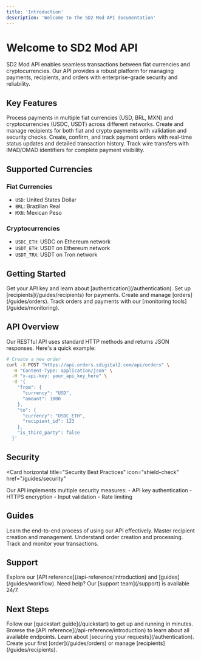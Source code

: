 ```yaml
---
title: 'Introduction'
description: 'Welcome to the SD2 Mod API documentation'
---
```


# Welcome to SD2 Mod API

SD2 Mod API enables seamless transactions between fiat currencies and cryptocurrencies. Our API provides a robust platform for managing payments, recipients, and orders with enterprise-grade security and reliability.

## Key Features

<CardGroup cols={2}>
  <Card title="Fiat & Crypto Support" icon="money-bill-transfer">
    Process payments in multiple fiat currencies (USD, BRL, MXN) and
    cryptocurrencies (USDC, USDT) across different networks.
  </Card>
  <Card title="Recipient Management" icon="users">
    Create and manage recipients for both fiat and crypto payments with
    validation and security checks.
  </Card>
  <Card title="Order Processing" icon="file-invoice-dollar">
    Create, confirm, and track payment orders with real-time status updates and
    detailed transaction history.
  </Card>
  <Card title="Payment Identifiers" icon="receipt">
    Track wire transfers with IMAD/OMAD identifiers for complete payment
    visibility.
  </Card>
</CardGroup>

## Supported Currencies

### Fiat Currencies

- `USD`: United States Dollar
- `BRL`: Brazilian Real
- `MXN`: Mexican Peso

### Cryptocurrencies

- `USDC_ETH`: USDC on Ethereum network
- `USDT_ETH`: USDT on Ethereum network
- `USDT_TRX`: USDT on Tron network

## Getting Started

<Steps>
  <Step title="Authentication">
    Get your API key and learn about [authentication](/authentication).
  </Step>
  <Step title="Create Recipients">
    Set up [recipients](/guides/recipients) for payments.
  </Step>
  <Step title="Process Orders">
    Create and manage [orders](/guides/orders).
  </Step>
  <Step title="Monitor Transactions">
    Track orders and payments with our [monitoring tools](/guides/monitoring).
  </Step>
</Steps>

## API Overview

Our RESTful API uses standard HTTP methods and returns JSON responses. Here's a quick example:

```bash
# Create a new order
curl -X POST "https://api.orders.sdigital2.com/api/orders" \
  -H "Content-Type: application/json" \
  -H "x-api-key: your_api_key_here" \
  -d '{
    "from": {
      "currency": "USD",
      "amount": 1000
    },
    "to": {
      "currency": "USDC_ETH",
      "recipient_id": 123
    },
    "is_third_party": false
  }'
```

## Security

<Card
  horizontal
  title="Security Best Practices"
  icon="shield-check"
  href="/guides/security"
>
  Our API implements multiple security measures: - API key authentication -
  HTTPS encryption - Input validation - Rate limiting
</Card>

## Guides

<CardGroup cols={2}>
  <Card
    title="Complete Workflow"
    icon="diagram-project"
    href="/guides/workflow"
  >
    Learn the end-to-end process of using our API effectively.
  </Card>
  <Card title="Recipients Guide" icon="user-group" href="/guides/recipients">
    Master recipient creation and management.
  </Card>
  <Card title="Orders Guide" icon="file-invoice" href="/guides/orders">
    Understand order creation and processing.
  </Card>
  <Card title="Monitoring Guide" icon="chart-line" href="/guides/monitoring">
    Track and monitor your transactions.
  </Card>
</CardGroup>

## Support

<CardGroup cols={2}>
  <Card title="Documentation" icon="book">
    Explore our [API reference](/api-reference/introduction) and
    [guides](/guides/workflow).
  </Card>
  <Card title="Help & Support" icon="headset">
    Need help? Our [support team](/support) is available 24/7.
  </Card>
</CardGroup>

## Next Steps

<Steps>
  <Step title="Read the Quickstart Guide">
    Follow our [quickstart guide](/quickstart) to get up and running in minutes.
  </Step>
  <Step title="Explore the API">
    Browse the [API reference](/api-reference/introduction) to learn about all
    available endpoints.
  </Step>
  <Step title="Understand Authentication">
    Learn about [securing your requests](/authentication).
  </Step>
  <Step title="Start Building">
    Create your first [order](/guides/orders) or manage
    [recipients](/guides/recipients).
  </Step>
</Steps>
